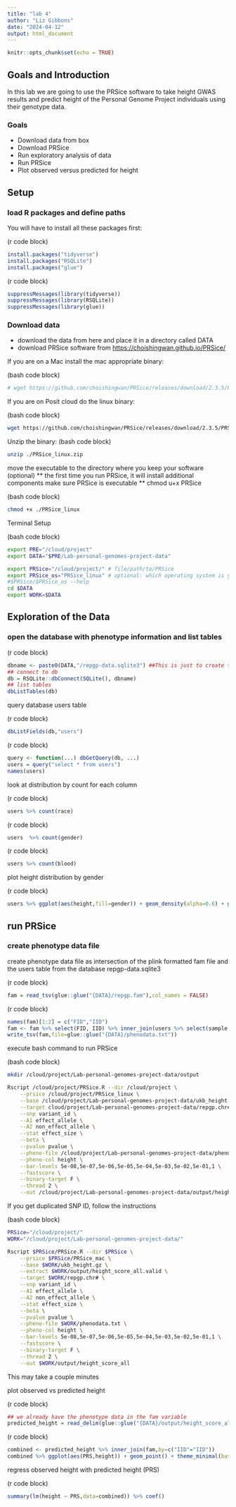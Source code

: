 ```yaml
---
title: "lab 4"
author: "Liz Gibbons"
date: "2024-04-12"
output: html_document
---
```


```r
knitr::opts_chunk$set(echo = TRUE)
```

## Goals and Introduction

In this lab we are going to use the PRSice software to take height GWAS results and predict height of the Personal Genome Project individuals using their genotype data.

### Goals

-   Download data from box
-   Download PRSice
-   Run exploratory analysis of data
-   Run PRSice
-   Plot observed versus predicted for height

## Setup

### load R packages and define paths

You will have to install all these packages first:

(r code block)
```r
install.packages("tidyverse")
install.packages("RSQLite")
install.packages("glue")
```

(r code block)
```r
suppressMessages(library(tidyverse))
suppressMessages(library(RSQLite))
suppressMessages(library(glue))
```

### Download data

-   download the data from here and place it in a directory called DATA
-   download PRSice software from <https://choishingwan.github.io/PRSice/>

If you are on a Mac install the mac appropriate binary:

(bash code block)
```bash
# wget https://github.com/choishingwan/PRSice/releases/download/2.3.5/PRSice_mac.zip
```

If you are on Posit cloud do the linux binary:

(bash code block)
```bash
wget https://github.com/choishingwan/PRSice/releases/download/2.3.5/PRSice_linux.zip
```

Unzip the binary:
(bash code block)
```bash
unzip ./PRSice_linux.zip
```

move the executable to the directory where you keep your software (optional) \*\* the first time you run PRSice, it will install additional components make sure PRSice is executable \*\* chmod u+x PRSice

(bash code block)
```bash
chmod +x ./PRSice_linux
```

Terminal Setup

(bash code block)
```bash
export PRE="/cloud/project"
export DATA="$PRE/Lab-personal-genomes-project-data"

export PRSice="/cloud/project/" # file/path/to/PRSice
export PRSice_os="PRSice_linux" # optional: which operating system is your prsice named for
#$PRSice/$PRSice_os --help
cd $DATA
export WORK=$DATA
```

## Exploration of the Data

### open the database with phenotype information and list tables

(r code block)
```r
dbname <- paste0(DATA,"/repgp-data.sqlite3") ##This is just to create the file path to the sqlite3 file 
## connect to db
db = RSQLite::dbConnect(SQLite(), dbname)
## list tables
dbListTables(db)
```

query database users table

(r code block)
```r
dbListFields(db,"users")
```

(r code block)
```r
query <- function(...) dbGetQuery(db, ...)
users = query("select * from users")
names(users)
```

look at distribution by count for each column

(r code block)
```r
users %>% count(race)
```

(r code block)
```r
users  %>% count(gender)
```

(r code block)
```r
users %>% count(blood)
```

plot height distribution by gender

(r code block)
```r
users %>% ggplot(aes(height,fill=gender)) + geom_density(alpha=0.6) + ggtitle("Height by gender - Missing gender, *, has bi-modal distr.") + theme_minimal(base_size = 15)
```

## run PRSice

### create phenotype data file

create phenotype data file as intersection of the plink formatted fam file and the users table from the database repgp-data.sqlite3

(r code block)
```r
fam = read_tsv(glue::glue("{DATA}/repgp.fam"),col_names = FALSE)
```

(r code block)
```r
names(fam)[1:2] = c("FID","IID")
fam <- fam %>% select(FID, IID) %>% inner_join(users %>% select(sample,height,weight,gender), by=c("IID"="sample")) 
write_tsv(fam,file=glue::glue("{DATA}/phenodata.txt"))
```

execute bash command to run PRSice

(bash code block)
```bash
mkdir /cloud/project/Lab-personal-genomes-project-data/output

Rscript /cloud/project/PRSice.R --dir /cloud/project \
    --prsice /cloud/project/PRSice_linux \
    --base /cloud/project/Lab-personal-genomes-project-data/ukb_height.gz \
    --target cloud/project/Lab-personal-genomes-project-data/repgp.chr# \
    --snp variant_id \
    --A1 effect_allele \
    --A2 non_effect_allele \
    --stat effect_size \
    --beta \
    --pvalue pvalue \
    --pheno-file /cloud/project/Lab-personal-genomes-project-data/phenodata.txt \
    --pheno-col height \
    --bar-levels 5e-08,5e-07,5e-06,5e-05,5e-04,5e-03,5e-02,5e-01,1 \
    --fastscore \
    --binary-target F \
    --thread 2 \
    --out /cloud/project/Lab-personal-genomes-project-data/output/height_score_all
```

If you get duplicated SNP ID, follow the instructions

(bash code block)
```bash
PRSice="/cloud/project/"
WORK="/cloud/project/Lab-personal-genomes-project-data/"

Rscript $PRSice/PRSice.R --dir $PRSice \
    --prsice $PRSice/PRSice_mac \
    --base $WORK/ukb_height.gz \
    --extract $WORK/output/height_score_all.valid \
    --target $WORK/repgp.chr# \
    --snp variant_id \
    --A1 effect_allele \
    --A2 non_effect_allele \
    --stat effect_size \
    --beta \
    --pvalue pvalue \
    --pheno-file $WORK/phenodata.txt \
    --pheno-col height \
    --bar-levels 5e-08,5e-07,5e-06,5e-05,5e-04,5e-03,5e-02,5e-01,1 \
    --fastscore \
    --binary-target F \
    --thread 2 \
    --out $WORK/output/height_score_all
```

This may take a couple minutes

plot observed vs predicted height

(r code block)
```r
## we already have the phenotype data in the fam variable
predicted_height = read_delim(glue::glue("{DATA}/output/height_score_all.best"),delim=" ")
```

(r code block)
```r
combined <- predicted_height %>% inner_join(fam,by=c("IID"="IID")) 
combined %>% ggplot(aes(PRS,height)) + geom_point() + theme_minimal(base_size = 15)
```

regress observed height with predicted height (PRS)

(r code block)
```r
summary(lm(height ~ PRS,data=combined)) %>% coef() 
```

